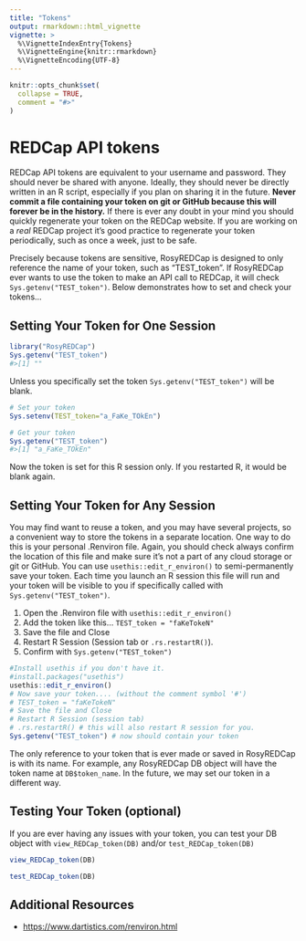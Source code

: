 ```yaml
---
title: "Tokens"
output: rmarkdown::html_vignette
vignette: >
  %\VignetteIndexEntry{Tokens}
  %\VignetteEngine{knitr::rmarkdown}
  %\VignetteEncoding{UTF-8}
---
```


```r
knitr::opts_chunk$set(
  collapse = TRUE,
  comment = "#>"
)
```

# REDCap API tokens

REDCap API tokens are equivalent to your username and password. They should never be shared with anyone. Ideally, they should never be directly written in an R script, especially if you plan on sharing it in the future. **Never commit a file containing your token on git or GitHub because this will forever be in the history.** If there is ever any doubt in your mind you should quickly regenerate your token on the REDCap website. If you are working on a *real* REDCap project it's good practice to regenerate your token periodically, such as once a week, just to be safe.

Precisely because tokens are sensitive, RosyREDCap is designed to only reference the name of your token, such as "TEST_token". If RosyREDCap ever wants to use the token to make an API call to REDCap, it will check `Sys.getenv("TEST_token")`. Below demonstrates how to set and check your tokens...

## Setting Your Token for One Session

```r
library("RosyREDCap")
Sys.getenv("TEST_token")
#>[1] ""
```

Unless you specifically set the token `Sys.getenv("TEST_token")` will be blank.

```r
# Set your token
Sys.setenv(TEST_token="a_FaKe_TOkEn")

# Get your token
Sys.getenv("TEST_token")
#>[1] "a_FaKe_TOkEn"
```

Now the token is set for this R session only. If you restarted R, it would be blank again.

## Setting Your Token for Any Session

You may find want to reuse a token, and you may have several projects, so a convenient way to store the tokens in a separate location. One way to do this is your personal .Renviron file. Again, you should check always confirm the location of this file and make sure it's not a part of any cloud storage or git or GitHub. You can use `usethis::edit_r_environ()` to semi-permanently save your token. Each time you launch an R session this file will run and your token will be visible to you if specifically called with `Sys.getenv("TEST_token")`.

1.  Open the .Renviron file with `usethis::edit_r_environ()`
2.  Add the token like this... `TEST_token = "faKeTokeN"`
3.  Save the file and Close
4.  Restart R Session (Session tab or `.rs.restartR()`).
5.  Confirm with `Sys.getenv("TEST_token")`

```r
#Install usethis if you don't have it.
#install.packages("usethis") 
usethis::edit_r_environ()
# Now save your token.... (without the comment symbol '#')
# TEST_token = "faKeTokeN"
# Save the file and Close
# Restart R Session (session tab)
# .rs.restartR() # this will also restart R session for you.
Sys.getenv("TEST_token") # now should contain your token
```

The only reference to your token that is ever made or saved in RosyREDCap is with its name. For example, any RosyREDCap DB object will have the token name at `DB$token_name`. In the future, we may set our token in a different way. 

## Testing Your Token (optional)

If you are ever having any issues with your token, you can test your DB object with `view_REDCap_token(DB)` and/or `test_REDCap_token(DB)`

```r

view_REDCap_token(DB)

test_REDCap_token(DB)

```

## Additional Resources

-   <https://www.dartistics.com/renviron.html>
